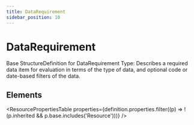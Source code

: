 ```yaml
---
title: DataRequirement
sidebar_position: 10
---
```



# DataRequirement

Base <Link to="/docs/api/fhir/resources/structuredefinition">StructureDefinition</Link> for <Link to="/docs/api/fhir/datatypes/datarequirement">DataRequirement</Link> Type: Describes a required data item for evaluation in terms of the type of data, and optional code or date-based filters of the data.

<Tabs queryString="section">
  <TabItem value="schema" label="Schema" default>

## Elements

<ResourcePropertiesTable
  properties={definition.properties.filter((p) => !(p.inherited && p.base.includes('Resource')))}
/>

  </TabItem>

</Tabs>
